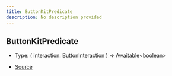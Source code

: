 ```yaml
---
title: ButtonKitPredicate
description: No description provided
---
```


## ButtonKitPredicate

- Type: (
  interaction: ButtonInteraction
) => Awaitable\<boolean>

- [Source](https://github.com/underctrl-io/commandkit/blob/83ef44f10b86e30835e8636786e5222cac412af9/packages/commandkit/src/components/v1/button/ButtonKit.ts#L18)